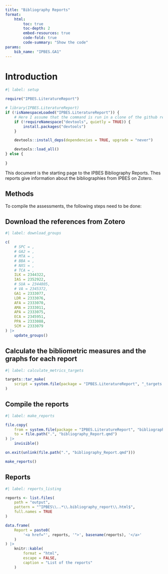 ```yaml
---
title: "Bibliography Reports"
format:
    html:
        toc: true
        toc-depth: 2
        embed-resources: true
        code-fold: true
        code-summary: "Show the code"
params:
    bib_name: "IPBES.GA1"
---
```


# Introduction

```r
#| label: setup

require("IPBES.LiteratureReport")

# library(IPBES.LiteratureReport)
if (!isNamespaceLoaded("IPBES.LiteratureReport")) {
    # Here I assume that the command is run in a clone of the github repo
    if (!requireNamespace("devtools", quietly = TRUE)) {
        install.packages("devtools")
    }

    devtools::install_deps(dependencies = TRUE, upgrade = "never")

    devtools::load_all()
} else {
    
}
```

This document is the starting page to the IPBES Bibliography Reports. Thes reports give information about the bibliographies from IPBES on Zotero.

## Methods

To compile the assessments, the following steps need to be done:

## Download the references from Zotero

```r
#| label: download_groups

c(
    # SPC = ,
    # GA2 = ,
    # MTA = ,
    # BBA = ,
    # NXS = ,
    # TCA = ,
    ILK = 2344322,
    IAS = 2352922,
    # SUA = 2344805,
    # VA = 2345372,
    GA1 = 2333077,
    LDR = 2333076,
    AFA = 2333070,
    AMA = 2333011,
    APA = 2333075,
    ECA = 2345951,
    PPA = 2333088,
    SCM = 2333079
) |>
    update_groups()
```

## Calculate the bibliometric measures and the graphs for each report

```r
#| label: calculate_metrics_targets

targets::tar_make(
    script = system.file(package = "IPBES.LiteratureReport", "_targets.R")
)
```

## Compile the reports

```r
#| label: make_reports

file.copy(
    from = system.file(package = "IPBES.LiteratureReport", "bibliography_Report.qmd"),
    to = file.path(".", "bibliography_Report.qmd")
) |>
    invisible()

on.exit(unlink(file.path(".", "bibliography_Report.qmd")))

make_reports()
```

## Reports

```r
#| label: reports_listing

reports <- list.files(
    path = "output",
    pattern = "^IPBES\\..*\\.bibliography_report\\.html$",
    full.names = TRUE
)

data.frame(
    Report = paste0(
        '<a href="', reports, '">', basename(reports), '</a>'
    )
) |>
    knitr::kable(
        format = "html",
        escape = FALSE,
        caption = "List of the reports"
    )

```
